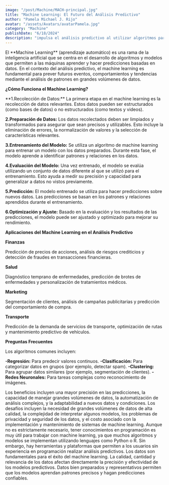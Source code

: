 ```yaml
---
image: "/post/Machine/MACH-principal.jpg"
title: "Machine Learning: El Futuro del Análisis Predictivo"
author: "Pamela Michael J. Rijo"
avatar: "/assets/Avatars/avatarPamela.jpg"
category: "Machine"
publishDate: "6/18/2024"
description: "impulsa el análisis predictivo al utilizar algoritmos para aprender de datos y hacer predicciones precisas sobre futuros eventos o comportamientos."
---
```


<ImageMDX src="/post/Machine/mach.png" alt="Machine" width={600} height={800} />

<Parrafo>
  El **Machine Learning** (aprendizaje automático) es una rama de la inteligencia artificial que se centra en el desarrollo de
  algoritmos y modelos que permiten a las máquinas aprender y hacer predicciones basadas en datos. En el contexto del análisis
  predictivo, el machine learning es fundamental para prever futuros eventos, comportamientos y tendencias mediante el análisis de
  patrones en grandes volúmenes de datos.
</Parrafo>

<SubSeccion> **¿Cómo Funciona el Machine Learning?**</SubSeccion>

<ImageMDX src="/post/Machine/mach2.png" alt="Machine" width={500} height={600} />

<Parrafo>
**1.Recolección de Datos:** La primera etapa en el machine learning es la recolección de datos relevantes. Estos datos pueden ser estructurados (como bases de datos) o no estructurados (como textos y videos).

**2.Preparación de Datos:** Los datos recolectados deben ser limpiados y transformados para asegurar que sean precisos y utilizables. Esto incluye la eliminación de errores, la normalización de valores y la selección de características relevantes.

**3.Entrenamiento del Modelo:** Se utiliza un algoritmo de machine learning para entrenar un modelo con los datos preparados. Durante esta fase, el modelo aprende a identificar patrones y relaciones en los datos.

**4.Evaluación del Modelo:** Una vez entrenado, el modelo se evalúa utilizando un conjunto de datos diferente al que se utilizó para el entrenamiento. Esto ayuda a medir su precisión y capacidad para generalizar a datos no vistos previamente.

**5.Predicción:** El modelo entrenado se utiliza para hacer predicciones sobre nuevos datos. Las predicciones se basan en los patrones y relaciones aprendidos durante el entrenamiento.

**6.Optimización y Ajuste:** Basado en la evaluación y los resultados de las predicciones, el modelo puede ser ajustado y optimizado para mejorar su rendimiento.

</Parrafo>

<SubSeccion> **Aplicaciones del Machine Learning en el Análisis Predictivo** </SubSeccion>

**Finanzas**

<ImageMDX src="/post/Machine/mach3.jpg" alt="Machine" width={500} height={600} />
<Parrafo>
  Predicción de precios de acciones, análisis de riesgos crediticios y detección de fraudes en transacciones financieras.
</Parrafo>

**Salud**

<ImageMDX src="/post/Machine/mach4.jpg" alt="Machine" width={500} height={600} />
<Parrafo>
  Diagnóstico temprano de enfermedades, predicción de brotes de enfermedades y personalización de tratamientos médicos.
</Parrafo>

**Marketing**

<ImageMDX src="/post/Machine/mach5.jpg" alt="Machine" width={500} height={600} />
<Parrafo>Segmentación de clientes, análisis de campañas publicitarias y predicción del comportamiento de compra.</Parrafo>

**Transporte**

<ImageMDX src="/post/Machine/mach6.jpg" alt="Machine" width={500} height={600} />
<Parrafo>
  Predicción de la demanda de servicios de transporte, optimización de rutas y mantenimiento predictivo de vehículos.
</Parrafo>

<Divider />

<SubTitulo> **Preguntas Frecuentes** </SubTitulo>

<Accordion title="¿Qué tipos de algoritmos se utilizan en Machine Learning?">
  <Parrafo>
    Los algoritmos comunes incluyen:

**-Regresión:** Para predecir valores continuos.
**-Clasificación:** Para categorizar datos en grupos (por ejemplo, detectar spam).
**-Clustering:** Para agrupar datos similares (por ejemplo, segmentación de clientes).
**-Redes Neuronales:** Para tareas complejas como reconocimiento de imágenes.

  </Parrafo>
</Accordion>

<Accordion title="¿Cuáles son los beneficios de utilizar Machine Learning en el análisis predictivo?">
  <Parrafo className="justify-normal italic">
    Los beneficios incluyen una mayor precisión en las predicciones, la capacidad de manejar grandes volúmenes de datos, la automatización de análisis complejos, y la adaptabilidad a nuevos datos y condiciones.

  </Parrafo>
</Accordion>

<Accordion title="¿Cuáles son los desafíos de implementar Machine Learning?">
  <Parrafo>
    Los desafíos incluyen la necesidad de grandes volúmenes de datos de alta calidad, la complejidad de interpretar algunos
    modelos, los problemas de privacidad y seguridad de los datos, y el costo asociado con la implementación y mantenimiento de
    sistemas de machine learning.
  </Parrafo>
</Accordion>

<Accordion title="¿Es necesario tener experiencia en programación para trabajar con Machine Learning?">
  <Parrafo>
    Aunque no es estrictamente necesario, tener conocimientos en programación es muy útil para trabajar con machine learning, ya
    que muchos algoritmos y modelos se implementan utilizando lenguajes como Python o R. Sin embargo, hay herramientas y
    plataformas que permiten a los usuarios sin experiencia en programación realizar análisis predictivos.
  </Parrafo>
</Accordion>

<Accordion title="¿Qué papel juegan los datos en el éxito del Machine Learning?">
  <Parrafo>
    Los datos son fundamentales para el éxito del machine learning. La calidad, cantidad y relevancia de los datos afectan
    directamente la precisión y efectividad de los modelos predictivos. Datos bien preparados y representativos permiten que los
    modelos aprendan patrones precisos y hagan predicciones confiables.
  </Parrafo>
</Accordion>
